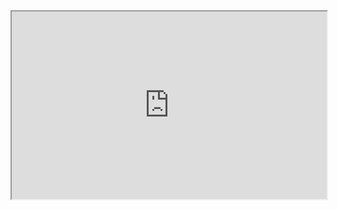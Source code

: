 <iframe
  src="https://app.dashcam.io/replay/6866ef40a472c8e277032172?share=sObsJGm0hmgrEbP2gJJ8vw&embed=true&timestamp=90000&playbackRate=5"
  width="100%"
  height="300"
/>
